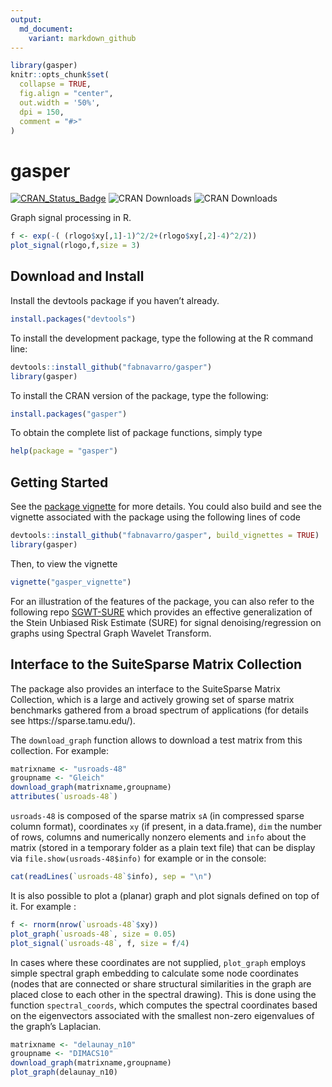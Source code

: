 ```yaml
---
output:
  md_document:
    variant: markdown_github
---
```

```r
library(gasper)
knitr::opts_chunk$set(
  collapse = TRUE,
  fig.align = "center",
  out.width = '50%',
  dpi = 150,
  comment = "#>"
)
```
# gasper

[![CRAN_Status_Badge](http://www.r-pkg.org/badges/version/gasper)](http://cran.r-project.org/package=gasper)
![CRAN Downloads](http://cranlogs.r-pkg.org/badges/gasper)
![CRAN Downloads](http://cranlogs.r-pkg.org/badges/grand-total/gasper)

Graph signal processing in R.
```r
f <- exp(-( (rlogo$xy[,1]-1)^2/2+(rlogo$xy[,2]-4)^2/2))
plot_signal(rlogo,f,size = 3)
```

## Download and Install

Install the devtools package if you haven't already.
```r
install.packages("devtools")
```

To install the development package, type the following at the R command line:
```r
devtools::install_github("fabnavarro/gasper")
library(gasper)
```

To install the CRAN version of the package, type the following:
```r
install.packages("gasper")
```


To obtain the complete list of package functions, simply type 
```r
help(package = "gasper")
```

## Getting Started

See the [package vignette](https://fnavarro.perso.math.cnrs.fr/rpackage/gasper_vignette.pdf) for more details.
You could also build and see the vignette associated with the package using the following lines of code
```r
devtools::install_github("fabnavarro/gasper", build_vignettes = TRUE)
library(gasper)
```

Then, to view the vignette
```r
vignette("gasper_vignette")
```

For an illustration of the features of the package, you can also refer to the following repo [SGWT-SURE](https://github.com/fabnavarro/SGWT-SURE) which provides an effective generalization of the Stein Unbiased Risk Estimate (SURE) for signal denoising/regression on graphs using Spectral Graph Wavelet Transform.

## Interface to the SuiteSparse Matrix Collection

The package also provides an interface to the SuiteSparse Matrix Collection, which is a large and actively growing set of sparse matrix benchmarks gathered from a broad spectrum of applications (for details see https://sparse.tamu.edu/).

The `download_graph` function allows to download a test matrix from this collection. For example:
```r
matrixname <- "usroads-48"
groupname <- "Gleich"
download_graph(matrixname,groupname)
attributes(`usroads-48`)
```
`usroads-48` is composed of the sparse matrix `sA` (in compressed sparse column format), coordinates `xy` (if present, in a data.frame), `dim` the number of rows, columns and numerically nonzero elements and `info` about the matrix (stored in a temporary folder as a plain text file) that can be display via `file.show(usroads-48$info)` for example or in the console:

```r
cat(readLines(`usroads-48`$info), sep = "\n")
```

It is also possible to plot a (planar) graph and plot signals defined on top of it. For example :
```r
f <- rnorm(nrow(`usroads-48`$xy))
plot_graph(`usroads-48`, size = 0.05)
plot_signal(`usroads-48`, f, size = f/4)
```

In cases where these coordinates are not supplied, `plot_graph` employs simple spectral graph embedding to calculate some node coordinates (nodes that are connected or share structural similarities in the graph are placed close to each other in the spectral drawing). This is done using the function `spectral_coords`, which computes the spectral coordinates based on the eigenvectors associated with the smallest non-zero eigenvalues of the graph's Laplacian.
```r
matrixname <- "delaunay_n10"
groupname <- "DIMACS10"
download_graph(matrixname,groupname)
plot_graph(delaunay_n10)
```


